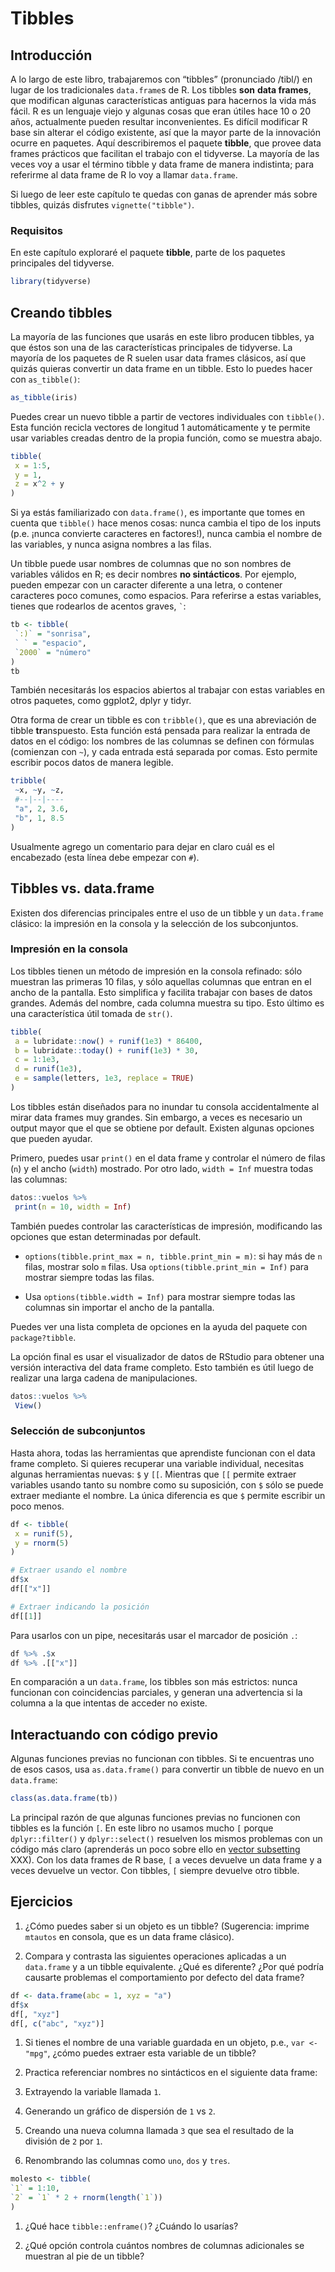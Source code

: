# Tibbles

## Introducción


A lo largo de este libro, trabajaremos con "tibbles" (pronunciado /tibl/) en
lugar de los tradicionales `data.frame`s de R. Los tibbles __son__ __data
frames__, que modifican algunas características antiguas para hacernos la vida
más fácil. R es un lenguaje viejo y algunas cosas que eran útiles hace 10 o 20
años, actualmente pueden resultar inconvenientes. Es difícil modificar R base
sin alterar el código existente, así que la mayor parte de la innovación ocurre
en paquetes. Aquí describiremos el paquete __tibble__, que provee data frames
prácticos que facilitan el trabajo con el tidyverse. La mayoría de las veces voy
a usar el término tibble y data frame de manera indistinta; para referirme al
data frame de R lo voy a llamar `data.frame`.

Si luego de leer este capítulo te quedas con ganas de aprender más sobre
tibbles, quizás disfrutes `vignette("tibble")`.

### Requisitos

En este capítulo exploraré el paquete __tibble__, parte de los paquetes
principales del tidyverse.

```r
library(tidyverse)
```

## Creando tibbles

La mayoría de las funciones que usarás en este libro producen tibbles, ya que
éstos son una de las características principales de tidyverse. La mayoría de los
paquetes de R suelen usar data frames clásicos, así que quizás quieras convertir
un data frame en un tibble. Esto lo puedes hacer con `as_tibble()`:

```r
as_tibble(iris)
```

Puedes crear un nuevo tibble a partir de vectores individuales con `tibble()`.
Esta función recicla vectores de longitud 1 automáticamente y te permite usar
variables creadas dentro de la propia función, como se muestra abajo.

```r
tibble(
 x = 1:5,
 y = 1,
 z = x^2 + y
)
```

Si ya estás familiarizado con `data.frame()`, es importante que tomes en cuenta
que `tibble()` hace menos cosas: nunca cambia el tipo de los inputs (p.e. ¡nunca
convierte caracteres en factores!), nunca cambia el nombre de las variables, y
nunca asigna nombres a las filas.

Un tibble puede usar nombres de columnas que no son nombres de variables válidos
en R; es decir nombres __no sintácticos__. Por ejemplo, pueden empezar con un
caracter diferente a una letra, o contener caracteres poco comunes, como
espacios. Para referirse a estas variables, tienes que rodearlos de acentos
graves, `` ` ``:

```r
tb <- tibble(
 `:)` = "sonrisa",
 ` ` = "espacio",
 `2000` = "número"
)
tb
```

También necesitarás los espacios abiertos al trabajar con estas variables en
otros paquetes, como ggplot2, dplyr y tidyr.

Otra forma de crear un tibble es con `tribble()`, que es una abreviación de
tibble **tr**anspuesto. Esta función está pensada para realizar la entrada de
datos en el código: los nombres de las columnas se definen con fórmulas
(comienzan con `~`), y cada entrada está separada por comas. Esto permite
escribir pocos datos de manera legible.


```r
tribble(
 ~x, ~y, ~z,
 #--|--|----
 "a", 2, 3.6,
 "b", 1, 8.5
)
```

Usualmente agrego un comentario para dejar en claro cuál es el encabezado (esta
línea debe empezar con `#`).

## Tibbles vs. data.frame

Existen dos diferencias principales entre el uso de un tibble y un `data.frame`
clásico: la impresión en la consola y la selección de los subconjuntos.

### Impresión en la consola

Los tibbles tienen un método de impresión en la consola refinado: sólo muestran
las primeras 10 filas, y sólo aquellas columnas que entran en el ancho de la
pantalla. Esto simplifica y facilita trabajar con bases de datos grandes. Además
del nombre, cada columna muestra su tipo. Esto último es una característica útil
tomada de `str()`.

```r
tibble(
 a = lubridate::now() + runif(1e3) * 86400,
 b = lubridate::today() + runif(1e3) * 30,
 c = 1:1e3,
 d = runif(1e3),
 e = sample(letters, 1e3, replace = TRUE)
)
```

Los tibbles están diseñados para no inundar tu consola accidentalmente al mirar
data frames muy grandes. Sin embargo, a veces es necesario un output mayor que
el que se obtiene por default. Existen algunas opciones que pueden ayudar.

Primero, puedes usar `print()` en el data frame y controlar el número de filas
(`n`) y el ancho (`width`) mostrado. Por otro lado, `width = Inf` muestra todas
las columnas:

```r
datos::vuelos %>%
 print(n = 10, width = Inf)
```

También puedes controlar las características de impresión, modificando las
opciones que estan determinadas por default.

* `options(tibble.print_max = n, tibble.print_min = m)`: si hay más de `n`
 filas, mostrar solo `m` filas. Usa `options(tibble.print_min = Inf)` para
 mostrar siempre todas las filas.

* Usa `options(tibble.width = Inf)` para mostrar siempre todas las columnas sin
 importar el ancho de la pantalla.

Puedes ver una lista completa de opciones en la ayuda del paquete con
`package?tibble`.

La opción final es usar el visualizador de datos de RStudio para obtener una
versión interactiva del data frame completo. Esto también es útil luego de
realizar una larga cadena de manipulaciones.

```r
datos::vuelos %>%
 View()
```

### Selección de subconjuntos

Hasta ahora, todas las herramientas que aprendiste funcionan con el data frame
completo. Si quieres recuperar una variable individual, necesitas algunas
herramientas nuevas: `$` y `[[`. Mientras que `[[` permite extraer variables
usando tanto su nombre como su suposición, con `$` sólo se puede extraer
mediante el nombre. La única diferencia es que `$` permite escribir un poco
menos.

```r
df <- tibble(
 x = runif(5),
 y = rnorm(5)
)

# Extraer usando el nombre
df$x
df[["x"]]

# Extraer indicando la posición
df[[1]]
```

Para usarlos con un pipe, necesitarás usar el marcador de posición `.`:

```r
df %>% .$x
df %>% .[["x"]]
```

En comparación a un `data.frame`, los tibbles son más estrictos: nunca funcionan con coincidencias parciales, y generan una advertencia si la columna a la que intentas de acceder no existe.

## Interactuando con código previo

Algunas funciones previas no funcionan con tibbles. Si te encuentras uno de esos casos, usa `as.data.frame()` para convertir un tibble de nuevo en un `data.frame`:

```r
class(as.data.frame(tb))
```

La principal razón de que algunas funciones previas no funcionen con tibbles es
la función `[`. En este libro no usamos mucho `[` porque `dplyr::filter()` y
`dplyr::select()` resuelven los mismos problemas con un código más claro
(aprenderás un poco sobre ello en [vector subsetting](#vector-subsetting) XXX).
Con los data frames de R base, `[` a veces devuelve un data frame y a veces
devuelve un vector. Con tibbles, `[` siempre devuelve otro tibble.

## Ejercicios


1. ¿Cómo puedes saber si un objeto es un tibble? (Sugerencia: imprime `mtautos`
 en consola, que es un data frame clásico).

1. Compara y contrasta las siguientes operaciones aplicadas a un `data.frame` y
 a un tibble equivalente. ¿Qué es diferente? ¿Por qué podría causarte
 problemas el comportamiento por defecto del data frame?

 ```r
df <- data.frame(abc = 1, xyz = "a")
df$x
df[, "xyz"]
df[, c("abc", "xyz")]
 ```

1. Si tienes el nombre de una variable guardada en un objeto, p.e., `var <-
 "mpg"`, ¿cómo puedes extraer esta variable de un tibble?

1. Practica referenciar nombres no sintácticos en el siguiente data frame:

 1. Extrayendo la variable llamada `1`.

 1. Generando un gráfico de dispersión de `1` vs `2`.

 1. Creando una nueva columna llamada `3` que sea el resultado de la división de
 `2` por `1`.

 1. Renombrando las columnas como `uno`, `dos` y `tres`.

 ```r
molesto <- tibble(
 `1` = 1:10,
 `2` = `1` * 2 + rnorm(length(`1`))
)
 ```

1. ¿Qué hace `tibble::enframe()`? ¿Cuándo lo usarías?

1. ¿Qué opción controla cuántos nombres de columnas adicionales se muestran al
 pie de un tibble?
